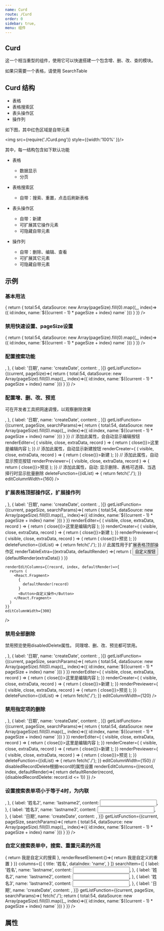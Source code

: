 ```yaml
---
name: Curd
route: /Curd
order: 0
sidebar: true,
menu: 组件
---
```



## Curd

这一个相当重型的组件，使用它可以快速搭建一个包含增、删、改、查的模块。

如果只需要一个表格，请使用 SearchTable
## Curd 结构

- 表格
- 表格搜索区
- 表头操作区
- 操作列

如下图，其中红色区域是自带元素

<img src={require('./Curd.png')} style={{width:'100%' }}/>

其中，每一结构包含如下默认功能

- 表格
  - 数据显示
  * 分页
- 表格搜索区
  - 自带：搜索、重置，点击后刷新表格
- 表头操作区

  - 自带：新建
  - 可扩展其它操作元素
  - 可隐藏自带元素

- 操作列

  - 自带：删除、编辑、查看

  * 可扩展其它元素

  - 可隐藏自带元素

## 示例

### 基本用法
<Playground>
  <Curd 
    columns={[
      {
        title: '姓名',
        dataIndex: 'name',
      }
    ]}
    getListFunction={(current, pageSize)=>{
      return {
        total:54,
        dataSource: new Array(pageSize).fill(0).map((_, index)=>({
          id:index,
          name:`${(current - 1) * pageSize + index} name`
        }))
      }
    }}
  />
</Playground>

### 禁用快速设置、pageSize设置
<Playground>
  <Curd 
    showQuickJumper={false}
    showSizeChanger={false}
    columns={[
      {
        title: '姓名',
        dataIndex: 'name',
      }
    ]}
    getListFunction={(current, pageSize)=>{
      return {
        total:54,
        dataSource: new Array(pageSize).fill(0).map((_, index)=>({
          id:index,
          name:`${(current - 1) * pageSize + index} name`
        }))
      }
    }}
  />
</Playground>

### 配置搜索功能
<Playground>
  <Curd 
    columns={[
      {
        title: '姓名',
        dataIndex: 'name',
      }
    ]}
    searchItem={[
    {
      label: '姓名',
      name: 'lastname',
      content: <Input />,
    },
    {
      label: '日期',
      name: 'createDate',
      content: <DatePicker.RangePicker />,
    }]}
    getListFunction={(current, pageSize)=>{
      return {
        total:54,
        dataSource: new Array(pageSize).fill(0).map((_, index)=>({
          id:index,
          name:`${(current - 1) * pageSize + index} name`
        }))
      }
    }}
  />
</Playground>

### 配置增、删、改、预览

可在开发者工具把网速调慢，以观察删除效果

<Playground>
  <Curd 
    columns={[
      {
        title: '姓名',
        dataIndex: 'name',
      }
    ]}
    searchItem={[
    {
      label: '姓名',
      name: 'lastname',
      content: <Input />,
    },
    {
      label: '日期',
      name: 'createDate',
      content: <DatePicker.RangePicker />,
    }]}
    getListFunction={(current, pageSize, searchParams)=>{
      return {
        total:54,
        dataSource: new Array(pageSize).fill(0).map((_, index)=>({
          id:index,
          name:`${(current - 1) * pageSize + index} name`
        }))
      }
    }}
    // 添加此属性，会自动显示编辑按钮
    renderEditer={
      (
        visible,
        close,
        extraData,
        record 
      ) => {
        return (
          <Modal visible={visible} onCancel={()=>close()}>这里是编辑内容</Modal>
        );
    }}
    // 添加此属性，自动显示新建按钮
    renderCreater={
      (
        visible,
        close,
        extraData,
        record 
      ) => {
        return (
          <Modal visible={visible} onCancel={()=>close()}>新建</Modal>
        );
    }}
    // 添加此属性，自动显示预览按钮
    renderPreviewer={
      (
        visible,
        close,
        extraData,
        record 
      ) => {
        return (
          <Modal visible={visible} onCancel={()=>close()}>预览</Modal>
        );
    }}
    // 添加此属性，自动: 显示删除、表格可选择、当选择行时显示批量删除
    deleteFunction={(idList) => {
      return fetch('./');
    }}
    editColumnWidth={160}
  />
</Playground>

### 扩展表格顶部操作区，扩展操作列

<Playground>
  <Curd 
    columns={[
      {
        title: '姓名',
        dataIndex: 'name',
      }
    ]}
    searchItem={[
    {
      label: '姓名',
      name: 'lastname',
      content: <Input />,
    },
    {
      label: '日期',
      name: 'createDate',
      content: <DatePicker.RangePicker />,
    }]}
    getListFunction={(current, pageSize, searchParams)=>{
      return {
        total:54,
        dataSource: new Array(pageSize).fill(0).map((_, index)=>({
          id:index,
          name:`${(current - 1) * pageSize + index} name`
        }))
      }
    }}
    renderEditer={
      (
        visible,
        close,
        extraData,
        record 
      ) => {
        return (
          <Modal visible={visible} onCancel={()=>close()}>这里是编辑内容</Modal>
        );
    }}
    renderCreater={
      (
        visible,
        close,
        extraData,
        record 
      ) => {
        return (
          <Modal visible={visible} onCancel={()=>close()}>新建</Modal>
        );
    }}
    renderPreviewer={
      (
        visible,
        close,
        extraData,
        record 
      ) => {
        return (
          <Modal visible={visible} onCancel={()=>close()}>预览</Modal>
        );
    }}
    deleteFunction={(idList) => {
      return fetch('./');
    }}
    // 此属性用于扩展表格顶部操作区
    renderTableExtra={(extraData, defaultRender) =>{
      return  (
        <React.Fragment>
          <Button>自定义按钮</Button>
          {defaultRender(extraData)}
        </React.Fragment>
      )
    }}

    renderEditColumns={(record, index, defaultRender)=>{
      return (
        <React.Fragment>
          {
            defaultRender(record)
          }
          <Button>自定义操作</Button>
        </React.Fragment>
      )
    }}
    editColumnWidth={300}
  />
</Playground>

### 禁用全部删除

禁用预览使用disabledDelete属性。 同理增、删、改、预览都可禁用。

<Playground>
  <Curd 
    disabledDelete
    columns={[
      {
        title: '姓名',
        dataIndex: 'name',
      }
    ]}
    searchItem={[
    {
      label: '姓名',
      name: 'lastname',
      content: <Input />,
    },
    {
      label: '日期',
      name: 'createDate',
      content: <DatePicker.RangePicker />,
    }]}
    getListFunction={(current, pageSize, searchParams)=>{
      return {
        total:54,
        dataSource: new Array(pageSize).fill(0).map((_, index)=>({
          id:index,
          name:`${(current - 1) * pageSize + index} name`
        }))
      }
    }}
    renderEditer={
      (
        visible,
        close,
        extraData,
        record 
      ) => {
        return (
          <Modal visible={visible} onCancel={()=>close()}>这里是编辑内容</Modal>
        );
    }}
    renderCreater={
      (
        visible,
        close,
        extraData,
        record 
      ) => {
        return (
          <Modal visible={visible} onCancel={()=>close()}>新建</Modal>
        );
    }}
    renderPreviewer={
      (
        visible,
        close,
        extraData,
        record 
      ) => {
        return (
          <Modal visible={visible} onCancel={()=>close()}>预览</Modal>
        );
    }}
    deleteFunction={(idList) => {
      return fetch('./');
    }}
    editColumnWidth={120}
  />
</Playground>

### 禁用指定项的删除

<Playground>
  <Curd 
    columns={[
      {
        title: '姓名',
        dataIndex: 'name',
      }
    ]}
    searchItem={[
    {
      label: '姓名',
      name: 'lastname',
      content: <Input />,
    },
    {
      label: '日期',
      name: 'createDate',
      content: <DatePicker.RangePicker />,
    }]}
    getListFunction={(current, pageSize, searchParams)=>{
      return {
        total:54,
        dataSource: new Array(pageSize).fill(0).map((_, index)=>({
          id:index,
          name:`${(current - 1) * pageSize + index} name`
        }))
      }
    }}
    renderEditer={
      (
        visible,
        close,
        extraData,
        record 
      ) => {
        return (
          <Modal visible={visible} onCancel={()=>close()}>这里是编辑内容</Modal>
        );
    }}
    renderCreater={
      (
        visible,
        close,
        extraData,
        record 
      ) => {
        return (
          <Modal visible={visible} onCancel={()=>close()}>新建</Modal>
        );
    }}
    renderPreviewer={
      (
        visible,
        close,
        extraData,
        record 
      ) => {
        return (
          <Modal visible={visible} onCancel={()=>close()}>预览</Modal>
        );
    }}
    deleteFunction={(idList) => {
      return fetch('./');
    }}
    editColumnWidth={150}
    // disabledRecordDelete根据record的属性设置
    renderEditColumns={(record, index, defaultRender)=>{
      return defaultRender(record, {disabledRecordDelete: record.id <= 1})
    }}
  />
</Playground>

### 设置搜索表单项小于等于4时，为内联

<Playground>
  <Curd 
    inlineMaxNumber={4}
    columns={[
      {
        title: '姓名',
        dataIndex: 'name',
      }
    ]}
    searchItem={[
    {
      label: '姓名',
      name: 'lastname',
      content: <Input />,
    },
    {
      label: '姓名2',
      name: 'lastname2',
      content: <Input />,
    },
    {
      label: '姓名3',
      name: 'lastname3',
      content: <Input />,
    },
    {
      label: '日期',
      name: 'createDate',
      content: <DatePicker.RangePicker />,
    }]}
    getListFunction={(current, pageSize, searchParams)=>{
      return {
        total:54,
        dataSource: new Array(pageSize).fill(0).map((_, index)=>({
          id:index,
          name:`${(current - 1) * pageSize + index} name`
        }))
      }
    }}
  />
</Playground>

### 自定义搜索表单中，搜索、重置元素的外观

<Playground>
  <Curd 
    searchFormProps={{
      renderSearchElement:()=>{
        return <a>我是自定义的搜索</a>
      },
      renderResetElement:()=>{
      return <a>我是自定义的重置</a>
    }
    }}
    columns={[
      {
        title: '姓名',
        dataIndex: 'name',
      }
    ]}
    searchItem={[
    {
      label: '姓名',
      name: 'lastname',
      content: <Input />,
    },
    {
      label: '姓名2',
      name: 'lastname2',
      content: <Input />,
    },
    {
      label: '姓名3',
      name: 'lastname3',
      content: <Input />,
    },
    {
      label: '日期',
      name: 'createDate',
      content: <DatePicker.RangePicker />,
    }]}
    getListFunction={(current, pageSize, searchParams)=>{
      fetch('./');
      return {
        total:54,
        dataSource: new Array(pageSize).fill(0).map((_, index)=>({
          id:index,
          name:`${(current - 1) * pageSize + index} name`
        }))
      }
    }}
  />
</Playground>

## 属性
<Props of={Curd} />
